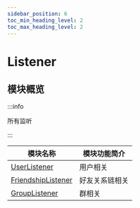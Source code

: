 ```yaml
---
sidebar_position: 6
toc_min_heading_level: 2
toc_max_heading_level: 2
---
```


# Listener

## 模块概览

:::info

所有监听

:::

| 模块名称                                                        | 模块功能简介   |
| --------------------------------------------------------------- | -------------- |
| [UserListener](docs/sdks/Listener/UserListener.mdx)             | 用户相关       |
| [FriendshipListener](docs/sdks/Listener/FriendshipListener.mdx) | 好友关系链相关 |
| [GroupListener](docs/sdks/Listener/GroupListener.mdx)           | 群相关         |
